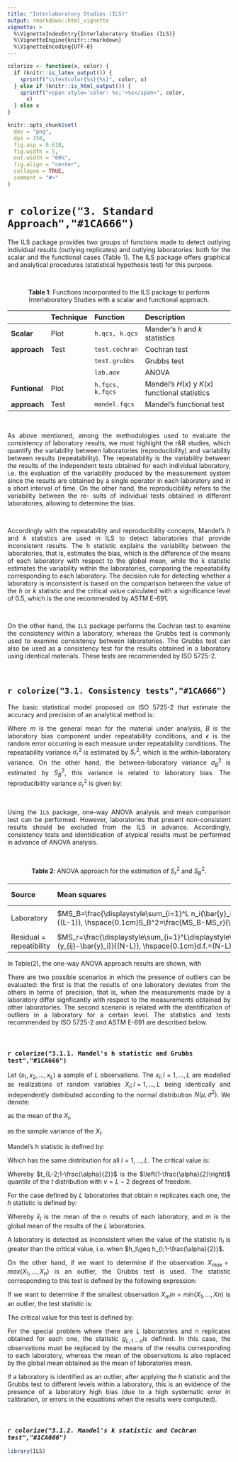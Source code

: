 ```yaml
---
title: "Interlaboratory Studies (ILS)"
output: rmarkdown::html_vignette
vignette: >
  %\VignetteIndexEntry{Interlaboratory Studies (ILS)}
  %\VignetteEngine{knitr::rmarkdown}
  %\VignetteEncoding{UTF-8}
---
```


```r
colorize <- function(x, color) {
  if (knitr::is_latex_output()) {
    sprintf("\\textcolor{%s}{%s}", color, x)
  } else if (knitr::is_html_output()) {
    sprintf("<span style='color: %s;'>%s</span>", color,
      x)
  } else x
}
```
```r
knitr::opts_chunk$set(
  dev = "png",
  dpi = 150,
  fig.asp = 0.618,
  fig.width = 5,
  out.width = "60%",
  fig.align = "center",
  collapse = TRUE,
  comment = "#>"
)
```

# `r colorize("3. Standard Approach","#1CA666")`

<p style="text-align:justify;"> The ILS package provides two groups of functions made to detect outlying individual results (outlying replicates) and outlying laboratories: both for the scalar and the functional cases (Table 1). The ILS package offers graphical and analytical procedures (statistical hypothesis test) for this purpose.</p>

<br>

<center> **Table 1**: Functions incorporated to the ILS package to perform Interlaboratory Studies with a scalar and functional approach. </center>

|                 | **Technique**  | **Function**   | **Description**                                         |
|:----------------|:------------------|:--------------------|:------------------------------------------------|
|**Scalar**       | Plot              |`h.qcs, k.qcs`       | Mander's $h$ and $k$ statistics                 |
|**approach**     | Test              |`test.cochran`       | Cochran test                                    |
|                 |                   |`test.grubbs`        | Grubbs test                                     |
|                 |                   |`lab.aov`            | ANOVA                                           |
|**Funtional**    | Plot              |`h.fqcs, k.fqcs`     | Mandel's $H(x)$ y $K(x)$ functional statistics      |
|**approach**     | Test              |`mandel.fqcs`        | Mandel's functional test                        |

<br>

<p style="text-align:justify;"> As above mentioned, among the methodologies used to evaluate the consistency of laboratory results, we must highlight the r&R studies, which quantify the variability between laboratories (reproducibility) and variability between results (repeatability). The repeatability is the variability between the results of the independent tests obtained for each individual laboratory, i.e. the evaluation of the variability produced by the measurement system since the results are obtained by a single operator in each laboratory and in a short interval of time. On the other hand, the reproducibility refers to the variability between the re- sults of individual tests obtained in different laboratories, allowing to determine the bias.</p>

<br>

<p style="text-align:justify;">Accordingly with the repeatability and reproducibility concepts, Mandel's $h$ and $k$ statistics are used in ILS to detect laboratories that provide inconsistent results. The h statistic explains the variability between the laboratories, that is, estimates the bias, which is the difference of the means of each laboratory with respect to the global mean, while the k statistic estimates the variability within the laboratories, comparing the repeatability corresponding to each laboratory. The decision rule for detecting whether a laboratory is inconsistent is based on the comparison between the value of the $h$ or $k$ statistic and the critical value calculated with a significance level of $0.5%$, which is the one recommended by ASTM E-691.</p>

<br>
<p style="text-align:justify;">On the other hand, the `ILS` package performs the Cochran test to examine the consistency within a laboratory, whereas the Grubbs test is commonly used to examine consistency between laboratories. The Grubbs test can also be used as a consistency test for the results obtained in a laboratory using identical materials. These tests are recommended by ISO 5725-2.</p>

<br>

## `r colorize("3.1. Consistency tests","#1CA666")`

<p style="text-align:justify;">The basic statistical model proposed on ISO 5725-2 that estimate the accuracy and precision of an analytical method is:</p>

\begin{equation}
 y = m + B + \epsilon  (1)
\end{equation}

<p style="text-align:justify;">Where $m$ is the general mean for the material under analysis, $B$ is the laboratory bias component under repeatability conditions, and $\epsilon$ is the random error occurring in each measure under repeatability conditions. The repeatability variance $\sigma_r^2$ is estimated by $S_r^2$, which is the within-laboratory variance. On the other hand, the between-laboratory variance $\sigma_B^2$ is estimated by $S_B^2$, this variance is related to laboratory bias. The reproducibility variance $\sigma_r^2$ is given by:</p>

\begin{equation}
\sigma_R^2=\sigma_r^2+\sigma_B^2 
\end{equation}

<br>

<p style="text-align:justify;">Using the `ILS` package, one-way ANOVA analysis and mean comparison test can be performed. However, laboratories that present non-consistent results should be excluded from the ILS in advance. Accordingly, consistency tests and identidication of atypical results must be performed in advance of ANOVA analysis.</p>

<br>

<center>**Table 2**: ANOVA approach for the estimation of $S_r^2$ and $S_B^2$.</center>

| **Source**        | **Mean squares**  | **Estimate of**   |
|:-------------|:-----------------------------|:-------|
|Laboratory      | $MS_B=\frac{\displaystyle\sum_{i=1}^L n_i(\bar{y}_i-(\bar{y})^2)}{(L-1)}, \hspace{0.1cm}S_B^2=\frac{MS_B-MS_r}{\bar{n}}$ |$\sigma_r^2+\bar{n}\sigma_B^2$ | 
|Residual = repeatibility      | $MS_r=\frac{\displaystyle\sum_{i=1}^L\displaystyle\sum_{j=1}^{n_i} (y_{ij}-\bar{y}_i)}{(N-L)}, \hspace{0.1cm}d.f.=(N-L)$              |$\sigma_r^2$       | 


In Table(2), the one-way ANOVA approach results are shown, with 

\begin{equation}
  \bar{n}=\frac{1}{L-1}\left(\displaystyle\sum_{i=1}^L n_i-\frac{\displaystyle\sum_{i=1}^L n_i^2}{\displaystyle\sum_{i=1}^L n_i}\right), \hspace{0.1cm} \mbox{and} \hspace{0.1cm}N=\displaystyle\sum_{i=1}^L n_i. \hspace{0.1cm}\mbox{If}\hspace{0.1cm}S_B^2\leq 0, \mbox{set}\hspace{0.1cm}S_B^2=0 
\end{equation}

<p style="text-align:justify;">There are two possible scenarios in which the presence of outliers can be evaluated: the first is that the results of one laboratory deviates from the others in terms of precision, that is, when the measurements made by a laboratory differ signficantly with respect to the measurements obtained by other laboratories. The second scenario is related with the identification of outliers in a laboratory for a certain level. The statistics and tests recommended by ISO 5725-2 and ASTM E-691 are described below.</p>

<br>

### `r colorize("3.1.1. Mandel's h statistic and Grubbs test","#1CA666")`

<p style="text-align:justify;">Let $(x_1, x_2,\ldots, x_L)$ a sample of $L$ observations. The $x_l; l = 1, \ldots,L$ are modelled as realizations of random variables $X_l; l = 1, \ldots,L$  being identically and independently distributed according to the normal distribution $N(\mu, \sigma^2)$. We denote:</p>

\begin{equation}
\bar{X}=\frac{\displaystyle\sum_{l=1}^L X_l}{L} 
\end{equation}

<p style="text-align:justify;">as the mean of the $X_l$,</p>

\begin{equation}
 S^2=\frac{1}{L-1}\displaystyle\sum_{l=1}^L (X_l-\bar{X})^2 
\end{equation}

<p style="text-align:justify;">as the sample variance of the $X_l$.</p>

<p style="text-align:justify;">Mandel's h statistic is defined by:</p>

\begin{equation}
H_l=\frac{X_l-\bar{X}}{S};\hspace{0.1cm} l=1,\ldots,L 
\end{equation}

<p style="text-align:justify;">Which has the same distribution for all $l = 1, \ldots ,L$. The critical value is:</p>

\begin{equation}
h_{l;1-\frac{\alpha}{2}}=\frac{(L-1)t_{L-2;1-\frac{\alpha}{2}}}{\sqrt{L\left(t_{L-2;1-\frac{\alpha}{2}}^2+L-2\right)}};\hspace{0.1cm} l=1,\ldots,L 
\end{equation}

<p style="text-align:justify;">Whereby $t_{L-2;1-\frac{\alpha}{2}}$ is the $\left(1-\frac{\alpha}{2}\right)$ quantile of the $t$ distribution with $v = L−2$ degrees of freedom.</p>

<p style="text-align:justify;">For the case defined by $L$ laboratories that obtain n replicates each one, the $h$ statistic is defined by:</p>

\begin{equation}
h_{l}=\frac{d_l}{S_{\bar{x}}}=\frac{\bar{x}_l-m}{\sqrt{\displaystyle\sum_{l=1}^L \frac{(\bar{x}_l-m)^2}{L-1}}};l=1,\ldots,L
\end{equation}

<p style="text-align:justify;">Whereby $\bar{x}_l$ is the mean of the n results of each laboratory, and $m$ is the global mean of the results of the $L$ laboratories.<p>

<p style="text-align:justify;">A laboratory is detected as inconsistent when the value of the statistic $h_l$ is greater than the critical value, i.e. when $h_l\geq h_{l;1-\frac{\alpha}{2}}$.</p>

<p style="text-align:justify;">On the other hand, if we want to determine if the observation $X_{max} = max(X_1,\ldots,X_n)$ is an outlier, the Grubbs test is used. The statistic corresponding to this test is defined by the following expression:</p>

\begin{equation}
G=\displaystyle\max_{i=1,\ldots,n}H_i=\displaystyle\max_{i=1,\ldots,n} \frac{X_i-\bar{X}}{S}=\frac{X_{max}-\bar{X}}{S}
\end{equation}

<p style="text-align:justify;">If we want to determine if the smallest observation $X_min = min(X_1,\ldots,Xn)$ is an outlier, the test statistic is:</p>

\begin{equation}
G=\displaystyle\max_{i=1,\ldots,n}-H_i=\displaystyle\max_{i=1,\ldots,n} \frac{X_i-\bar{X}}{S}=\frac{X_{min}-\bar{X}}{S}
\end{equation}

The critical value for this test is defined by:

\begin{equation}
g_{n;1-\alpha}\approx \frac{(n-1)t_{n-2;1-\frac{\alpha}{2}}}{\sqrt{n\left(n-2+t_{n-2;1-\frac{\alpha}{2}^2}\right)}}
\end{equation}

<p style="text-align:justify;">For the special problem where there are $L$ laboratories and n replicates obtained for each one, the statistic $g_{L;1-\alpha}$is defined. In this case, the observations must be replaced by the means of the results corresponding to each laboratory, whereas the mean of the observations is also replaced by the global mean obtained as the mean of laboratories mean.</p>

<p style="text-align:justify;">If a laboratory is identified as an outlier, after applying the $h$ statistic and the Grubbs test to different levels within a laboratory, this is an evidence of the presence of a laboratory high bias (due to a high systematic error in calibration, or errors in the equations when the results were computed).</p>

<br>

### *`r colorize("3.1.2. Mandel's k statistic and Cochran test","#1CA666")`*

```r
library(ILS)
```
